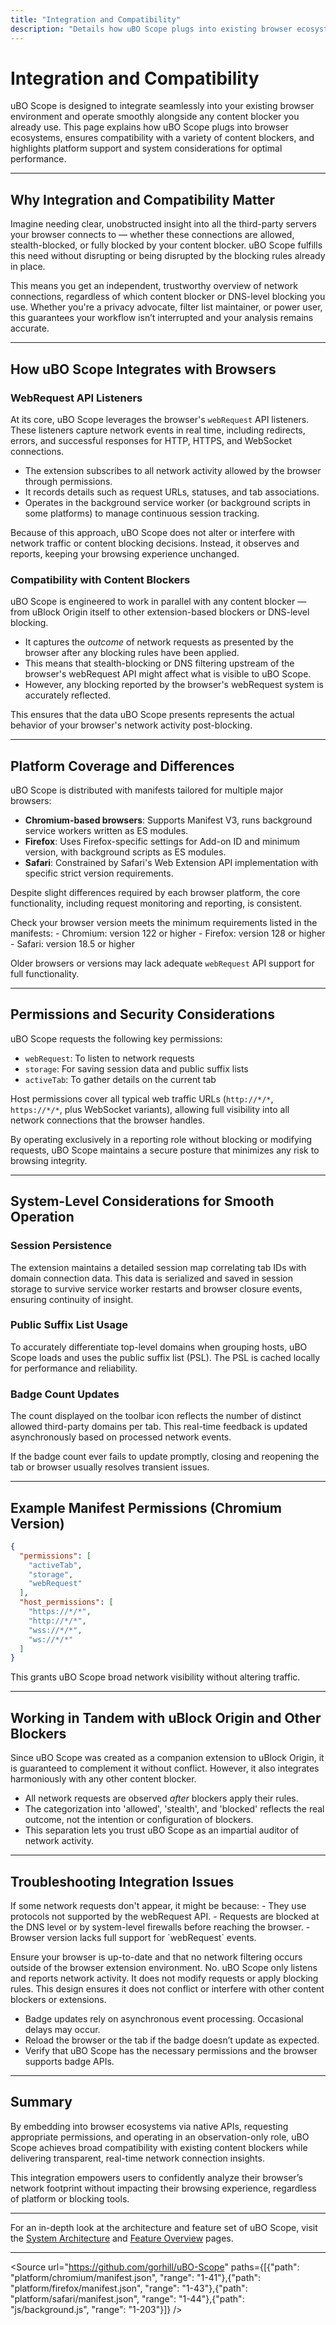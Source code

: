 ```yaml
---
title: "Integration and Compatibility"
description: "Details how uBO Scope plugs into existing browser ecosystems and works in parallel with any content blocker. Explains compatibility mechanisms, platform coverage, and any system-level considerations for smooth operation."
---
```


# Integration and Compatibility

uBO Scope is designed to integrate seamlessly into your existing browser environment and operate smoothly alongside any content blocker you already use. This page explains how uBO Scope plugs into browser ecosystems, ensures compatibility with a variety of content blockers, and highlights platform support and system considerations for optimal performance.

---

## Why Integration and Compatibility Matter

Imagine needing clear, unobstructed insight into all the third-party servers your browser connects to — whether these connections are allowed, stealth-blocked, or fully blocked by your content blocker. uBO Scope fulfills this need without disrupting or being disrupted by the blocking rules already in place.

This means you get an independent, trustworthy overview of network connections, regardless of which content blocker or DNS-level blocking you use. Whether you're a privacy advocate, filter list maintainer, or power user, this guarantees your workflow isn’t interrupted and your analysis remains accurate.

---

## How uBO Scope Integrates with Browsers

### WebRequest API Listeners

At its core, uBO Scope leverages the browser's `webRequest` API listeners. These listeners capture network events in real time, including redirects, errors, and successful responses for HTTP, HTTPS, and WebSocket connections.

- The extension subscribes to all network activity allowed by the browser through permissions.
- It records details such as request URLs, statuses, and tab associations.
- Operates in the background service worker (or background scripts in some platforms) to manage continuous session tracking.

Because of this approach, uBO Scope does not alter or interfere with network traffic or content blocking decisions. Instead, it observes and reports, keeping your browsing experience unchanged.

### Compatibility with Content Blockers

uBO Scope is engineered to work in parallel with any content blocker — from uBlock Origin itself to other extension-based blockers or DNS-level blocking.

- It captures the *outcome* of network requests as presented by the browser after any blocking rules have been applied.
- This means that stealth-blocking or DNS filtering upstream of the browser's webRequest API might affect what is visible to uBO Scope.
- However, any blocking reported by the browser's webRequest system is accurately reflected.

This ensures that the data uBO Scope presents represents the actual behavior of your browser's network activity post-blocking.

---

## Platform Coverage and Differences

uBO Scope is distributed with manifests tailored for multiple major browsers:

- **Chromium-based browsers**: Supports Manifest V3, runs background service workers written as ES modules.
- **Firefox**: Uses Firefox-specific settings for Add-on ID and minimum version, with background scripts as ES modules.
- **Safari**: Constrained by Safari's Web Extension API implementation with specific strict version requirements.

Despite slight differences required by each browser platform, the core functionality, including request monitoring and reporting, is consistent.

<Tip>
Check your browser version meets the minimum requirements listed in the manifests:
- Chromium: version 122 or higher
- Firefox: version 128 or higher
- Safari: version 18.5 or higher

Older browsers or versions may lack adequate `webRequest` API support for full functionality.
</Tip>

---

## Permissions and Security Considerations

uBO Scope requests the following key permissions:

- `webRequest`: To listen to network requests
- `storage`: For saving session data and public suffix lists
- `activeTab`: To gather details on the current tab

Host permissions cover all typical web traffic URLs (`http://*/*`, `https://*/*`, plus WebSocket variants), allowing full visibility into all network connections that the browser handles.

By operating exclusively in a reporting role without blocking or modifying requests, uBO Scope maintains a secure posture that minimizes any risk to browsing integrity.

---

## System-Level Considerations for Smooth Operation

### Session Persistence

The extension maintains a detailed session map correlating tab IDs with domain connection data. This data is serialized and saved in session storage to survive service worker restarts and browser closure events, ensuring continuity of insight.

### Public Suffix List Usage

To accurately differentiate top-level domains when grouping hosts, uBO Scope loads and uses the public suffix list (PSL). The PSL is cached locally for performance and reliability.

### Badge Count Updates

The count displayed on the toolbar icon reflects the number of distinct allowed third-party domains per tab. This real-time feedback is updated asynchronously based on processed network events.

<Tip>
If the badge count ever fails to update promptly, closing and reopening the tab or browser usually resolves transient issues.
</Tip>

---

## Example Manifest Permissions (Chromium Version)

```json
{
  "permissions": [
    "activeTab",
    "storage",
    "webRequest"
  ],
  "host_permissions": [
    "https://*/*",
    "http://*/*",
    "wss://*/*",
    "ws://*/*"
  ]
}
```

This grants uBO Scope broad network visibility without altering traffic.

---

## Working in Tandem with uBlock Origin and Other Blockers

Since uBO Scope was created as a companion extension to uBlock Origin, it is guaranteed to complement it without conflict. However, it also integrates harmoniously with any other content blocker.

- All network requests are observed *after* blockers apply their rules.
- The categorization into 'allowed', 'stealth', and 'blocked' reflects the real outcome, not the intention or configuration of blockers.
- This separation lets you trust uBO Scope as an impartial auditor of network activity.

---

## Troubleshooting Integration Issues

<AccordionGroup title="Common Integration and Compatibility Questions">
<Accordion title="Why don’t I see all connections in uBO Scope?">
If some network requests don't appear, it might be because:
- They use protocols not supported by the webRequest API.
- Requests are blocked at the DNS level or by system-level firewalls before reaching the browser.
- Browser version lacks full support for `webRequest` events.

Ensure your browser is up-to-date and that no network filtering occurs outside of the browser extension environment.
</Accordion>
<Accordion title="Can uBO Scope interfere with other extensions?">
No. uBO Scope only listens and reports network activity. It does not modify requests or apply blocking rules.
This design ensures it does not conflict or interfere with other content blockers or extensions.
</Accordion>
<Accordion title="What if the badge count is incorrect or missing?">
- Badge updates rely on asynchronous event processing. Occasional delays may occur.
- Reload the browser or the tab if the badge doesn’t update as expected.
- Verify that uBO Scope has the necessary permissions and the browser supports badge APIs.
</Accordion>
</AccordionGroup>

---

## Summary

By embedding into browser ecosystems via native APIs, requesting appropriate permissions, and operating in an observation-only role, uBO Scope achieves broad compatibility with existing content blockers while delivering transparent, real-time network connection insights.

This integration empowers users to confidently analyze their browser’s network footprint without impacting their browsing experience, regardless of platform or blocking tools.

---

For an in-depth look at the architecture and feature set of uBO Scope, visit the [System Architecture](../architecture-overview/system-architecture) and [Feature Overview](../architecture-overview/feature-overview) pages.

---

<Source url="https://github.com/gorhill/uBO-Scope" paths={[{"path": "platform/chromium/manifest.json", "range": "1-41"},{"path": "platform/firefox/manifest.json", "range": "1-43"},{"path": "platform/safari/manifest.json", "range": "1-44"},{"path": "js/background.js", "range": "1-203"}]} />